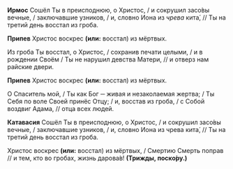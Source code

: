 **Ирмос** Сошёл Ты в преисподнюю, о Христос, / и сокрушил засо́вы вечные, / заключавшие узников, / и, словно Иона из *чрева* кита́, // Ты на третий день восстал из гроба.

**Припев** Христос воскрес **(или:** восстал<R>)</R> из мёртвых.

Из гробa Ты восстал, о Христос, / сохранив печати целыми, / и в рождении Своём / Ты не нарушил девства Матери, // и отверз нам райские двери.

**Припев** Христос воскрес **(или:** восстал<R>)</R> из мёртвых.

О Спаситель мой, / Ты как Бог ─ живая и незаколаемая жертва; / Ты Себя по воле Своей принёс Отцу; / и, восстав из гроба, / с Собой воздвиг Адама, // отца всех людей.

**Катавасия** Сошёл Ты в преисподнюю, о Христос, / и сокрушил засо́вы вечные, / заключавшие узников, / и, словно Иона из чрева кита́, // Ты на третий день восстал из гроба.

Христос воскрес **(или:** восстал<R>)</R> из мёртвых, / Смертию Смерть поправ // и тем, кто во гробах, жизнь дарова́в! **(Трижды, поско́ру.)**

